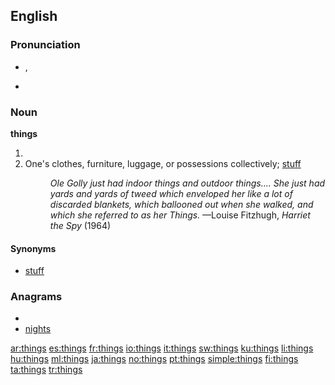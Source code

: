 {{wikipedia}}
==English==

{{rank|give|ever|saw|157|things|left|part|off}}

===Pronunciation===
*{{IPA|/θɪŋz/}}, {{SAMPA|/TINz/}}
*{{audio|en-us-things.ogg|Audio (US)}}

===Noun===
'''things'''

# {{plural of|[[thing]]}}
# One's clothes, furniture, luggage, or possessions collectively; [[stuff]]
#:''Ole Golly just had indoor things and outdoor things.... She just had yards and yards of tweed which enveloped her like a lot of discarded blankets, which ballooned out when she walked, and which she referred to as her Things.''  —Louise Fitzhugh, ''Harriet the Spy'' (1964)

====Synonyms====
*[[stuff]]

===Anagrams===
* {{alphagram|ghinst}}
* [[nights#English|nights]]

[[ar:things]]
[[es:things]]
[[fr:things]]
[[io:things]]
[[it:things]]
[[sw:things]]
[[ku:things]]
[[li:things]]
[[hu:things]]
[[ml:things]]
[[ja:things]]
[[no:things]]
[[pt:things]]
[[simple:things]]
[[fi:things]]
[[ta:things]]
[[tr:things]]